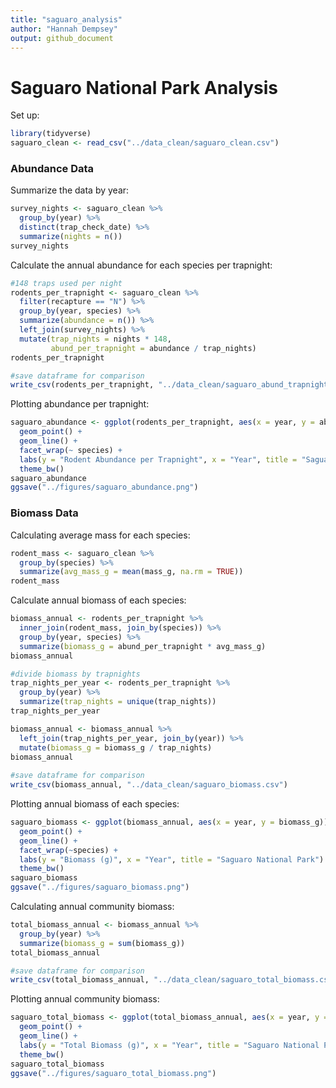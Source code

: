 ```yaml
---
title: "saguaro_analysis"
author: "Hannah Dempsey"
output: github_document
---
```


# Saguaro National Park Analysis

Set up:

```r
library(tidyverse)
saguaro_clean <- read_csv("../data_clean/saguaro_clean.csv")
```

### Abundance Data

Summarize the data by year:

```r
survey_nights <- saguaro_clean %>% 
  group_by(year) %>% 
  distinct(trap_check_date) %>% 
  summarize(nights = n())
survey_nights
```

Calculate the annual abundance for each species per trapnight:

```r
#148 traps used per night
rodents_per_trapnight <- saguaro_clean %>% 
  filter(recapture == "N") %>% 
  group_by(year, species) %>% 
  summarize(abundance = n()) %>% 
  left_join(survey_nights) %>% 
  mutate(trap_nights = nights * 148,
         abund_per_trapnight = abundance / trap_nights)
rodents_per_trapnight

#save dataframe for comparison
write_csv(rodents_per_trapnight, "../data_clean/saguaro_abund_trapnights.csv")
```

Plotting abundance per trapnight:

```r
saguaro_abundance <- ggplot(rodents_per_trapnight, aes(x = year, y = abund_per_trapnight)) +
  geom_point() +
  geom_line() +
  facet_wrap(~ species) +
  labs(y = "Rodent Abundance per Trapnight", x = "Year", title = "Saguaro National Park") +
  theme_bw()
saguaro_abundance
ggsave("../figures/saguaro_abundance.png")
```

### Biomass Data

Calculating average mass for each species:

```r
rodent_mass <- saguaro_clean %>% 
  group_by(species) %>% 
  summarize(avg_mass_g = mean(mass_g, na.rm = TRUE))
rodent_mass
```

Calculate annual biomass of each species:

```r
biomass_annual <- rodents_per_trapnight %>% 
  inner_join(rodent_mass, join_by(species)) %>% 
  group_by(year, species) %>% 
  summarize(biomass_g = abund_per_trapnight * avg_mass_g)
biomass_annual

#divide biomass by trapnights
trap_nights_per_year <- rodents_per_trapnight %>% 
  group_by(year) %>% 
  summarize(trap_nights = unique(trap_nights))
trap_nights_per_year

biomass_annual <- biomass_annual %>% 
  left_join(trap_nights_per_year, join_by(year)) %>% 
  mutate(biomass_g = biomass_g / trap_nights)
biomass_annual
  
#save dataframe for comparison
write_csv(biomass_annual, "../data_clean/saguaro_biomass.csv")
```

Plotting annual biomass of each species:

```r
saguaro_biomass <- ggplot(biomass_annual, aes(x = year, y = biomass_g)) +
  geom_point() +
  geom_line() +
  facet_wrap(~species) +
  labs(y = "Biomass (g)", x = "Year", title = "Saguaro National Park") +
  theme_bw()
saguaro_biomass
ggsave("../figures/saguaro_biomass.png")
```

Calculating annual community biomass:

```r
total_biomass_annual <- biomass_annual %>% 
  group_by(year) %>% 
  summarize(biomass_g = sum(biomass_g))
total_biomass_annual

#save dataframe for comparison
write_csv(total_biomass_annual, "../data_clean/saguaro_total_biomass.csv")
```

Plotting annual community biomass:

```r
saguaro_total_biomass <- ggplot(total_biomass_annual, aes(x = year, y = biomass_g)) +
  geom_point() +
  geom_line() +
  labs(y = "Total Biomass (g)", x = "Year", title = "Saguaro National Park") +
  theme_bw()
saguaro_total_biomass
ggsave("../figures/saguaro_total_biomass.png")
```

